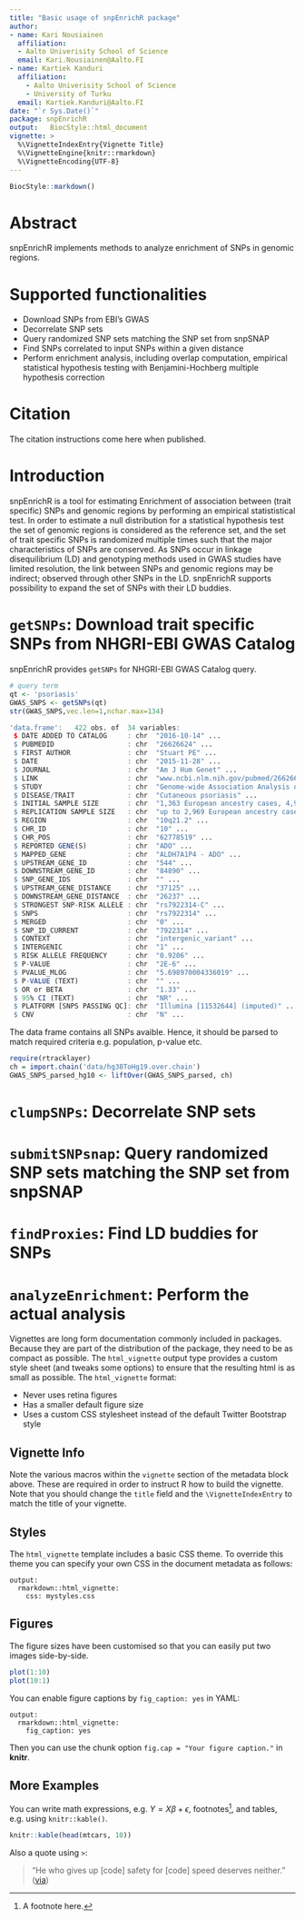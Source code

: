 ```yaml
---
title: "Basic usage of snpEnrichR package"
author:
- name: Kari Nousiainen
  affiliation: 
  - Aalto Univerisity School of Science
  email: Kari.Nousiainen@Aalto.FI
- name: Kartiek Kanduri
  affiliation: 
    - Aalto Univerisity School of Science
    - University of Turku
  email: Kartiek.Kanduri@Aalto.FI 
date: "`r Sys.Date()`"
package: snpEnrichR
output:   BiocStyle::html_document
vignette: > 
  %\VignetteIndexEntry{Vignette Title}
  %\VignetteEngine{knitr::rmarkdown}
  %\VignetteEncoding{UTF-8}
---
```


<!--
%% \VignetteEngine{knitr::knitr}
-->

```r
BiocStyle::markdown()
```


# Abstract

snpEnrichR implements methods to analyze enrichment of SNPs in genomic regions.

# Supported functionalities
* Download SNPs from EBI's GWAS
* Decorrelate  SNP sets
* Query randomized SNP sets matching the SNP set from snpSNAP
* Find SNPs correlated to input SNPs within a given distance
* Perform enrichment analysis, including overlap computation, empirical statistical hypothesis testing with Benjamini-Hochberg multiple hypothesis correction 

# Citation 

The citation instructions come here when published.

# Introduction

snpEnrichR is a tool for estimating Enrichment of association between (trait specific) SNPs and genomic regions by performing an empirical statististical test. In order to estimate a null distribution for a statistical hypothesis test the set of genomic regions is considered as the reference set, and the set of trait specific SNPs is randomized multiple times such that the major characteristics of SNPs are conserved. As SNPs occur in linkage disequilibrium (LD) and genotyping methods used in GWAS studies have limited resolution, the link between SNPs and genomic regions may be indirect; observed through other SNPs in the LD. snpEnrichR supports possibility to expand  the set of SNPs with their LD buddies.

# `getSNPs`: Download trait specific SNPs from NHGRI-EBI GWAS Catalog 
snpEnrichR provides `getSNPs` for NHGRI-EBI GWAS Catalog query.
```R
# query term
qt <- 'psoriasis'
GWAS_SNPS <- getSNPs(qt)
str(GWAS_SNPS,vec.len=1,nchar.max=134)
```

```R
'data.frame':	422 obs. of  34 variables:
 $ DATE ADDED TO CATALOG     : chr  "2016-10-14" ...
 $ PUBMEDID                  : chr  "26626624" ...
 $ FIRST AUTHOR              : chr  "Stuart PE" ...
 $ DATE                      : chr  "2015-11-28" ...
 $ JOURNAL                   : chr  "Am J Hum Genet" ...
 $ LINK                      : chr  "www.ncbi.nlm.nih.gov/pubmed/26626624" ...
 $ STUDY                     : chr  "Genome-wide Association Analysis of Psoriatic Arthritis and Cutaneous Psoriasis Reveals Differences in Their Genetic Architecture." ...
 $ DISEASE/TRAIT             : chr  "Cutaneous psoriasis" ...
 $ INITIAL SAMPLE SIZE       : chr  "1,363 European ancestry cases, 4,934 European ancestry controls" ...
 $ REPLICATION SAMPLE SIZE   : chr  "up to 2,969 European ancestry cases, up to European ancestry 14,384 controls" ...
 $ REGION                    : chr  "10q21.2" ...
 $ CHR_ID                    : chr  "10" ...
 $ CHR_POS                   : chr  "62778519" ...
 $ REPORTED GENE(S)          : chr  "ADO" ...
 $ MAPPED_GENE               : chr  "ALDH7A1P4 - ADO" ...
 $ UPSTREAM_GENE_ID          : chr  "544" ...
 $ DOWNSTREAM_GENE_ID        : chr  "84890" ...
 $ SNP_GENE_IDS              : chr  "" ...
 $ UPSTREAM_GENE_DISTANCE    : chr  "37125" ...
 $ DOWNSTREAM_GENE_DISTANCE  : chr  "26237" ...
 $ STRONGEST SNP-RISK ALLELE : chr  "rs7922314-C" ...
 $ SNPS                      : chr  "rs7922314" ...
 $ MERGED                    : chr  "0" ...
 $ SNP_ID_CURRENT            : chr  "7922314" ...
 $ CONTEXT                   : chr  "intergenic_variant" ...
 $ INTERGENIC                : chr  "1" ...
 $ RISK ALLELE FREQUENCY     : chr  "0.9206" ...
 $ P-VALUE                   : chr  "2E-6" ...
 $ PVALUE_MLOG               : chr  "5.698970004336019" ...
 $ P-VALUE (TEXT)            : chr  "" ...
 $ OR or BETA                : chr  "1.33" ...
 $ 95% CI (TEXT)             : chr  "NR" ...
 $ PLATFORM [SNPS PASSING QC]: chr  "Illumina [11532644] (imputed)" ...
 $ CNV                       : chr  "N" ...
```
The data frame contains all SNPs avaible. Hence, it should be parsed to match required criteria e.g. population, p-value etc.

```R
require(rtracklayer)
ch = import.chain('data/hg38ToHg19.over.chain')
GWAS_SNPS_parsed_hg10 <- liftOver(GWAS_SNPS_parsed, ch)
```

# `clumpSNPs`: Decorrelate  SNP sets 

# `submitSNPsnap`: Query randomized SNP sets matching the SNP set from snpSNAP

# `findProxies`: Find LD buddies for SNPs

# `analyzeEnrichment`: Perform the actual analysis


Vignettes are long form documentation commonly included in packages. Because they are part of the distribution of the package, they need to be as compact as possible. The `html_vignette` output type provides a custom style sheet (and tweaks some options) to ensure that the resulting html is as small as possible. The `html_vignette` format:

- Never uses retina figures
- Has a smaller default figure size
- Uses a custom CSS stylesheet instead of the default Twitter Bootstrap style

## Vignette Info

Note the various macros within the `vignette` section of the metadata block above. These are required in order to instruct R how to build the vignette. Note that you should change the `title` field and the `\VignetteIndexEntry` to match the title of your vignette.

## Styles

The `html_vignette` template includes a basic CSS theme. To override this theme you can specify your own CSS in the document metadata as follows:

    output: 
      rmarkdown::html_vignette:
        css: mystyles.css

## Figures

The figure sizes have been customised so that you can easily put two images side-by-side. 

```r
plot(1:10)
plot(10:1)
```

You can enable figure captions by `fig_caption: yes` in YAML:

    output:
      rmarkdown::html_vignette:
        fig_caption: yes

Then you can use the chunk option `fig.cap = "Your figure caption."` in **knitr**.

## More Examples

You can write math expressions, e.g. $Y = X\beta + \epsilon$, footnotes^[A footnote here.], and tables, e.g. using `knitr::kable()`.

```r
knitr::kable(head(mtcars, 10))
```

Also a quote using `>`:

> "He who gives up [code] safety for [code] speed deserves neither."
([via](https://twitter.com/hadleywickham/status/504368538874703872))
